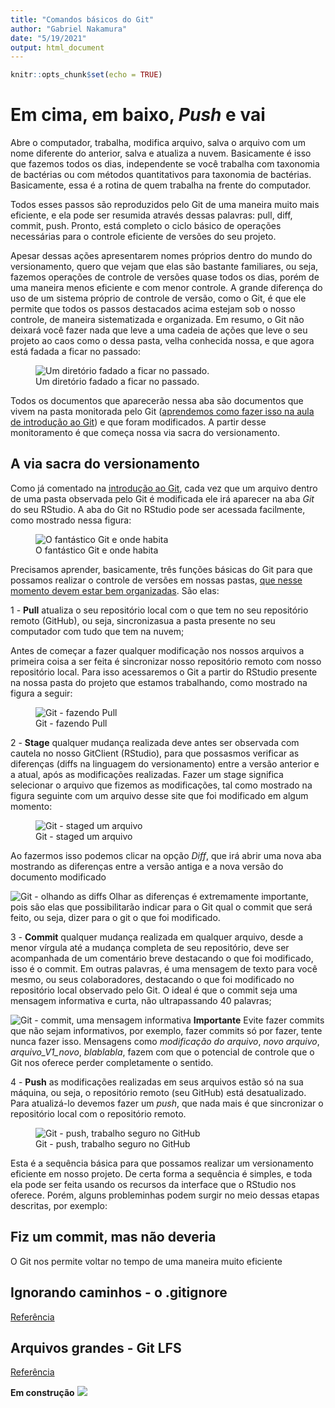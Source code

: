 ```yaml
---
title: "Comandos básicos do Git"
author: "Gabriel Nakamura"
date: "5/19/2021"
output: html_document
---
```


```r
knitr::opts_chunk$set(echo = TRUE)
```

# Em cima, em baixo, *Push* e vai

Abre o computador, trabalha, modifica arquivo, salva o arquivo com um nome diferente do anterior, salva e atualiza a nuvem. Basicamente é isso que fazemos todos os dias, independente se você trabalha com taxonomia de bactérias ou com métodos quantitativos para taxonomia de bactérias. Basicamente, essa é a rotina de quem trabalha na frente do computador. 

Todos esses passos são reproduzidos pelo Git de uma maneira muito mais eficiente, e ela pode ser resumida através dessas palavras: pull, diff, commit, push. Pronto, está completo o ciclo básico de operações necessárias para o controle eficiente de versões do seu projeto.

Apesar dessas ações apresentarem nomes próprios dentro do mundo do versionamento, quero que vejam que elas são bastante familiares, ou seja, fazemos operações de controle de versões quase todos os dias, porém de uma maneira menos eficiente e com menor controle. A grande diferença do uso de um sistema próprio de controle de versão, como o Git, é que ele permite que todos os passos destacados acima estejam sob o nosso controle, de maneira sistematizada e organizada. Em resumo, o Git não deixará você fazer nada que leve a uma cadeia de ações que leve o seu projeto ao caos como o dessa pasta, velha conhecida nossa, e que agora está fadada a ficar no passado: 

![Um diretório fadado a ficar no passado.](/Users/gabrielnakamura/OneDrive/Aulas/Disciplina_ppgEco/Curso_UFRGS_organizacao_de_dados/repo_trash.png)


Todos os documentos que aparecerão nessa aba são documentos que vivem na pasta monitorada pelo Git ([aprendemos como fazer isso na aula de introdução ao Git](https://gabrielnakamura.github.io/Curso_UFRGS_organizacao_de_dados/Intro_Git.html)) e que foram modificados. A partir desse monitoramento é que começa nossa via sacra do versionamento.

## A via sacra do versionamento

Como já comentado na [introdução ao Git](https://gabrielnakamura.github.io/Curso_UFRGS_organizacao_de_dados/Intro_Git.html), cada vez que um arquivo dentro de uma pasta observada pelo Git é modificada ele irá aparecer na aba *Git* do seu RStudio. A aba do Git no RStudio pode ser acessada facilmente, como mostrado nessa figura:

![O fantástico Git e onde habita](/Users/gabrielnakamura/OneDrive/Aulas/Disciplina_ppgEco/Curso_UFRGS_organizacao_de_dados/Git_RStudio.png)

Precisamos aprender, basicamente, três funções básicas do Git para que possamos realizar o controle de versões em nossas pastas, [que nesse momento devem estar bem organizadas](https://gabrielnakamura.github.io/Curso_UFRGS_organizacao_de_dados/Organizacao_dir_local.html). São elas:

1 - **Pull** atualiza o seu repositório local com o que tem no seu repositório remoto (GitHub), ou seja, sincronizasua a pasta presente no seu computador com tudo que tem na nuvem;

Antes de começar a fazer qualquer modificação nos nossos arquivos a primeira coisa a ser feita é sincronizar nosso repositório remoto com nosso repositório local. Para isso acessaremos o Git a partir do RStudio presente na nossa pasta do projeto que estamos trabalhando, como mostrado na figura a seguir:

![Git - fazendo Pull](/Users/gabrielnakamura/OneDrive/Aulas/Disciplina_ppgEco/Curso_UFRGS_organizacao_de_dados/Aba_Git_Pull.png)

2 - **Stage** qualquer mudança realizada deve antes ser observada com cautela no nosso GitClient (RStudio), para que possasmos verificar as diferenças (diffs na linguagem do versionamento) entre a versão anterior e a atual, após as modificações realizadas. Fazer um stage significa selecionar o arquivo que fizemos as modificações, tal como mostrado na figura seguinte com um arquivo desse site que foi modificado em algum momento:

![Git - staged um arquivo](/Users/gabrielnakamura/OneDrive/Aulas/Disciplina_ppgEco/Curso_UFRGS_organizacao_de_dados/Git_stage.png)

Ao fazermos isso podemos clicar na opção *Diff*, que irá abrir uma nova aba mostrando as diferenças entre a versão antiga e a nova versão do documento modificado

![Git - olhando as diffs](/Users/gabrielnakamura/OneDrive/Aulas/Disciplina_ppgEco/Curso_UFRGS_organizacao_de_dados/Git_diff.png)
Olhar as diferenças é extremamente importante, pois são elas que possibilitarão indicar para o Git qual o commit que será feito, ou seja, dizer para o git o que foi modificado.

3 - **Commit** qualquer mudança realizada em qualquer arquivo, desde a menor vírgula até a mudança completa de seu repositório, deve ser acompanhada de um comentário breve destacando o que foi modificado, isso é o commit. Em outras palavras, é uma mensagem de texto para você mesmo, ou seus colaboradores, destacando o que foi modificado no repositório local observado pelo Git. O ideal é que o commit seja uma mensagem informativa e curta, não ultrapassando 40 palavras;

![Git - commit, uma mensagem informativa](/Users/gabrielnakamura/OneDrive/Aulas/Disciplina_ppgEco/Curso_UFRGS_organizacao_de_dados/Git_commit.png)
**Importante** Evite fazer commits que não sejam informativos, por exemplo, fazer commits só por fazer, tente nunca fazer isso. Mensagens como *modificação do arquivo*, *novo arquivo*, *arquivo_V1_novo*, *blablabla*, fazem com que o potencial de controle que o Git nos oferece perder completamente o sentido.

4 - **Push** as modificações realizadas em seus arquivos estão só na sua máquina, ou seja, o repositório remoto (seu GitHub) está desatualizado. Para atualizá-lo devemos fazer um *push*, que nada mais é que sincronizar o repositório local com o repositório remoto.

![Git - push, trabalho seguro no GitHub](/Users/gabrielnakamura/OneDrive/Aulas/Disciplina_ppgEco/Curso_UFRGS_organizacao_de_dados/Git_pull.png)

Esta é a sequência básica para que possamos realizar um versionamento eficiente em nosso projeto. De certa forma a sequência é simples, e toda ela pode ser feita usando os recursos da interface que o RStudio nos oferece. Porém, alguns probleminhas podem surgir no meio dessas etapas descritas, por exemplo: 

## Fiz um commit, mas não deveria

O Git nos permite voltar no tempo de uma maneira muito eficiente

## Ignorando caminhos - o .gitignore

[Referência](http://git-scm.com/docs/gitignore)

## Arquivos grandes - Git LFS

[Referência](https://qifengzhou.github.io/2018/04/29/Upload%20files%20bigger%20than%2025%20MB%20to%20Github/)



**Em construção**
![](https://media.giphy.com/media/BpGWitbFZflfSUYuZ9/giphy.gif)

